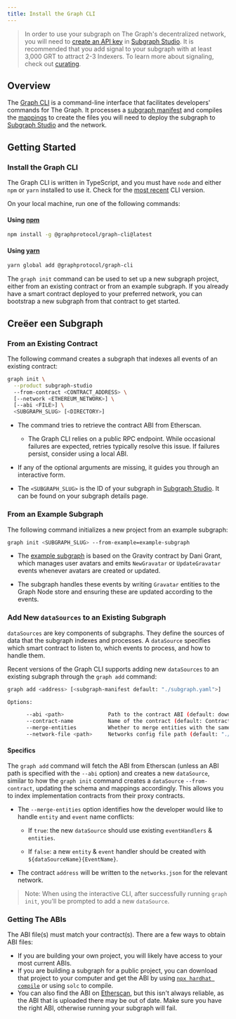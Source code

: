 ```yaml
---
title: Install the Graph CLI
---
```


> In order to use your subgraph on The Graph's decentralized network, you will need to [create an API key](/resources/subgraph-studio-faq/#2-how-do-i-create-an-api-key) in [Subgraph Studio](https://thegraph.com/studio/apikeys/). It is recommended that you add signal to your subgraph with at least 3,000 GRT to attract 2-3 Indexers. To learn more about signaling, check out [curating](/resources/roles/curating/).

## Overview

The [Graph CLI](https://github.com/graphprotocol/graph-tooling/tree/main/packages/cli) is a command-line interface that facilitates developers' commands for The Graph. It processes a [subgraph manifest](/subgraphs/developing/creating/subgraph-manifest/) and compiles the [mappings](/subgraphs/developing/creating/assemblyscript-mappings/) to create the files you will need to deploy the subgraph to [Subgraph Studio](https://thegraph.com/studio/) and the network.

## Getting Started

### Install the Graph CLI

The Graph CLI is written in TypeScript, and you must have `node` and either `npm` or `yarn` installed to use it. Check for the [most recent](https://github.com/graphprotocol/graph-tooling/releases?q=%40graphprotocol%2Fgraph-cli&expanded=true) CLI version.

On your local machine, run one of the following commands:

#### Using [npm](https://www.npmjs.com/)

```bash
npm install -g @graphprotocol/graph-cli@latest
```

#### Using [yarn](https://yarnpkg.com/)

```bash
yarn global add @graphprotocol/graph-cli
```

The `graph init` command can be used to set up a new subgraph project, either from an existing contract or from an example subgraph. If you already have a smart contract deployed to your preferred network, you can bootstrap a new subgraph from that contract to get started.

## Creëer een Subgraph

### From an Existing Contract

The following command creates a subgraph that indexes all events of an existing contract:

```sh
graph init \
  --product subgraph-studio
  --from-contract <CONTRACT_ADDRESS> \
  [--network <ETHEREUM_NETWORK>] \
  [--abi <FILE>] \
  <SUBGRAPH_SLUG> [<DIRECTORY>]
```

- The command tries to retrieve the contract ABI from Etherscan.

  - The Graph CLI relies on a public RPC endpoint. While occasional failures are expected, retries typically resolve this issue. If failures persist, consider using a local ABI.

- If any of the optional arguments are missing, it guides you through an interactive form.

- The `<SUBGRAPH_SLUG>` is the ID of your subgraph in [Subgraph Studio](https://thegraph.com/studio/). It can be found on your subgraph details page.

### From an Example Subgraph

The following command initializes a new project from an example subgraph:

```sh
graph init <SUBGRAPH_SLUG> --from-example=example-subgraph
```

- The [example subgraph](https://github.com/graphprotocol/example-subgraph) is based on the Gravity contract by Dani Grant, which manages user avatars and emits `NewGravatar` or `UpdateGravatar` events whenever avatars are created or updated.

- The subgraph handles these events by writing `Gravatar` entities to the Graph Node store and ensuring these are updated according to the events.

### Add New `dataSources` to an Existing Subgraph

`dataSources` are key components of subgraphs. They define the sources of data that the subgraph indexes and processes. A `dataSource` specifies which smart contract to listen to, which events to process, and how to handle them.

Recent versions of the Graph CLI supports adding new `dataSources` to an existing subgraph through the `graph add` command:

```sh
graph add <address> [<subgraph-manifest default: "./subgraph.yaml">]

Options:

      --abi <path>              Path to the contract ABI (default: download from Etherscan)
      --contract-name           Name of the contract (default: Contract)
      --merge-entities          Whether to merge entities with the same name (default: false)
      --network-file <path>     Networks config file path (default: "./networks.json")
```

#### Specifics

The `graph add` command will fetch the ABI from Etherscan (unless an ABI path is specified with the `--abi` option) and creates a new `dataSource`, similar to how the `graph init` command creates a `dataSource` `--from-contract`, updating the schema and mappings accordingly. This allows you to index implementation contracts from their proxy contracts.

- The `--merge-entities` option identifies how the developer would like to handle `entity` and `event` name conflicts:

  - If `true`: the new `dataSource` should use existing `eventHandlers` & `entities`.

  - If `false`: a new `entity` & `event` handler should be created with `${dataSourceName}{EventName}`.

- The contract `address` will be written to the `networks.json` for the relevant network.

> Note: When using the interactive CLI, after successfully running `graph init`, you'll be prompted to add a new `dataSource`.

### Getting The ABIs

The ABI file(s) must match your contract(s). There are a few ways to obtain ABI files:

- If you are building your own project, you will likely have access to your most current ABIs.
- If you are building a subgraph for a public project, you can download that project to your computer and get the ABI by using [`npx hardhat compile`](https://hardhat.org/hardhat-runner/docs/guides/compile-contracts#compiling-your-contracts) or using `solc` to compile.
- You can also find the ABI on [Etherscan](https://etherscan.io/), but this isn't always reliable, as the ABI that is uploaded there may be out of date. Make sure you have the right ABI, otherwise running your subgraph will fail.
